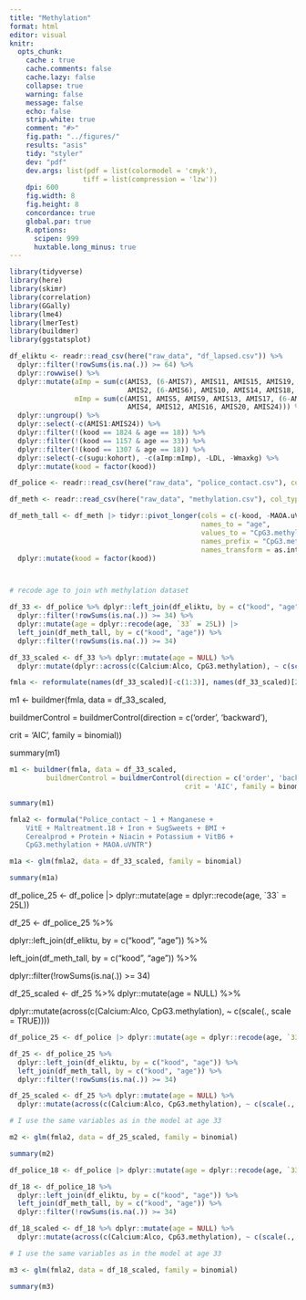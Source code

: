 ```yaml
---
title: "Methylation"
format: html
editor: visual
knitr:
  opts_chunk: 
    cache : true
    cache.comments: false
    cache.lazy: false
    collapse: true
    warning: false
    message: false
    echo: false
    strip.white: true
    comment: "#>"
    fig.path: "../figures/"
    results: "asis"
    tidy: "styler"
    dev: "pdf"
    dev.args: list(pdf = list(colormodel = 'cmyk'), 
                  tiff = list(compression = 'lzw'))
    dpi: 600
    fig.width: 8
    fig.height: 8
    concordance: true
    global.par: true
    R.options:
      scipen: 999
      huxtable.long_minus: true
---
```


```r

library(tidyverse)
library(here)
library(skimr)
library(correlation)
library(GGally)
library(lme4)
library(lmerTest)
library(buildmer)
library(ggstatsplot)

df_eliktu <- readr::read_csv(here("raw_data", "df_lapsed.csv")) %>%
  dplyr::filter(!rowSums(is.na(.)) >= 64) %>% 
  dplyr::rowwise() %>% 
  dplyr::mutate(aImp = sum(c(AMIS3, (6-AMIS7), AMIS11, AMIS15, AMIS19, AMIS23,
                             AMIS2, (6-AMIS6), AMIS10, AMIS14, AMIS18, AMIS22)),
                mImp = sum(c(AMIS1, AMIS5, AMIS9, AMIS13, AMIS17, (6-AMIS21),
                             AMIS4, AMIS12, AMIS16, AMIS20, AMIS24))) %>%
  dplyr::ungroup() %>%
  dplyr::select(-c(AMIS1:AMIS24)) %>% 
  dplyr::filter(!(kood == 1824 & age == 18)) %>% 
  dplyr::filter(!(kood == 1157 & age == 33)) %>% 
  dplyr::filter(!(kood == 1307 & age == 18)) %>%
  dplyr::select(-c(sugu:kohort), -c(aImp:mImp), -LDL, -Wmaxkg) %>%
  dplyr::mutate(kood = factor(kood))

df_police <- readr::read_csv(here("raw_data", "police_contact.csv"), col_types = "fii") %>% tibble::add_column(age = 33L) 

df_meth <- readr::read_csv(here("raw_data", "methylation.csv"), col_types = "innnff")

df_meth_tall <- df_meth |> tidyr::pivot_longer(cols = c(-kood, -MAOA.uVNTR, -Maltreatment.18),
                                               names_to = "age",
                                               values_to = "CpG3.methylation",
                                               names_prefix = "CpG3.methylation.",
                                               names_transform = as.integer) |> 
  dplyr::mutate(kood = factor(kood))




```

```r
# recode age to join wth methylation dataset

df_33 <- df_police %>% dplyr::left_join(df_eliktu, by = c("kood", "age")) %>%
  dplyr::filter(!rowSums(is.na(.)) >= 34) %>% 
  dplyr::mutate(age = dplyr::recode(age, `33` = 25L)) |> 
  left_join(df_meth_tall, by = c("kood", "age")) %>%
  dplyr::filter(!rowSums(is.na(.)) >= 34)

df_33_scaled <- df_33 %>% dplyr::mutate(age = NULL) %>% 
  dplyr::mutate(dplyr::across(c(Calcium:Alco, CpG3.methylation), ~ c(scale(., scale = TRUE))))


```

```r

fmla <- reformulate(names(df_33_scaled)[-c(1:3)], names(df_33_scaled)[2])

```

m1 \<- buildmer(fmla, data = df_33_scaled,

buildmerControl = buildmerControl(direction = c('order', 'backward'),

crit = 'AIC', family = binomial))

summary(m1)

```r

m1 <- buildmer(fmla, data = df_33_scaled, 
         buildmerControl = buildmerControl(direction = c('order', 'backward'),
                                           crit = 'AIC', family = binomial))

summary(m1)

fmla2 <- formula("Police_contact ~ 1 + Manganese + 
    VitE + Maltreatment.18 + Iron + SugSweets + BMI +
    Cerealprod + Protein + Niacin + Potassium + VitB6 + 
    CpG3.methylation + MAOA.uVNTR")

m1a <- glm(fmla2, data = df_33_scaled, family = binomial)

summary(m1a)
```

df_police_25 \<- df_police \|\> dplyr::mutate(age = dplyr::recode(age, \`33\` = 25L))

df_25 \<- df_police_25 %\>%

dplyr::left_join(df_eliktu, by = c("kood", "age")) %\>%

left_join(df_meth_tall, by = c("kood", "age")) %\>%

dplyr::filter(!rowSums(is.na(.)) \>= 34)

df_25_scaled \<- df_25 %\>% dplyr::mutate(age = NULL) %\>%

dplyr::mutate(across(c(Calcium:Alco, CpG3.methylation), \~ c(scale(., scale = TRUE))))

```r

df_police_25 <- df_police |> dplyr::mutate(age = dplyr::recode(age, `33` = 25L))

df_25 <- df_police_25 %>% 
  dplyr::left_join(df_eliktu, by = c("kood", "age")) %>%
  left_join(df_meth_tall, by = c("kood", "age")) %>%
  dplyr::filter(!rowSums(is.na(.)) >= 34)

df_25_scaled <- df_25 %>% dplyr::mutate(age = NULL) %>% 
  dplyr::mutate(across(c(Calcium:Alco, CpG3.methylation), ~ c(scale(., scale = TRUE))))

```

```r

# I use the same variables as in the model at age 33

m2 <- glm(fmla2, data = df_25_scaled, family = binomial)

summary(m2)
```

```r

df_police_18 <- df_police |> dplyr::mutate(age = dplyr::recode(age, `33` = 18L))

df_18 <- df_police_18 %>% 
  dplyr::left_join(df_eliktu, by = c("kood", "age")) %>%
  left_join(df_meth_tall, by = c("kood", "age")) %>%
  dplyr::filter(!rowSums(is.na(.)) >= 34)

df_18_scaled <- df_18 %>% dplyr::mutate(age = NULL) %>% 
  dplyr::mutate(across(c(Calcium:Alco, CpG3.methylation), ~ c(scale(., scale = TRUE))))

```

```r
# I use the same variables as in the model at age 33

m3 <- glm(fmla2, data = df_18_scaled, family = binomial)

summary(m3)
```
